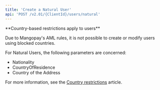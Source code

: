 ```yaml
---
title: 'Create a Natural User'
api: 'POST /v2.01/{ClientId}/users/natural'
---
```


<Note>
**Country-based restrictions apply to users**

Due to Mangopay's AML rules, it is not possible to create or modify users using blocked countries.

For Natural Users, the following parameters are concerned:

- Nationality
- CountryOfResidence
- Country of the Address

For more information, see the [Country restrictions](http://www.google.fr) article.
</Note>
